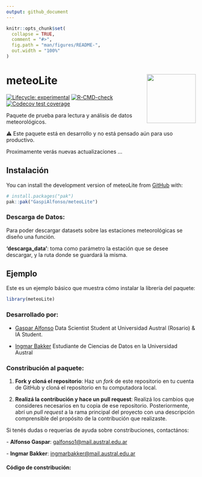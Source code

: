 ```yaml
---
output: github_document
---
```


<!-- README.md is generated from README.Rmd. Please edit that file -->

```r
knitr::opts_chunk$set(
  collapse = TRUE,
  comment = "#>",
  fig.path = "man/figures/README-",
  out.width = "100%"
)
```

# meteoLite <img src="figures/meteoLite-original.png" align="right" width="130"/>
<!-- badges: start -->

[![Lifecycle:
experimental](https://img.shields.io/badge/lifecycle-experimental-orange.svg)](https://lifecycle.r-lib.org/articles/stages.html#experimental)
[![R-CMD-check](https://github.com/GaspiAlfonso/meteoLite/actions/workflows/R-CMD-check.yaml/badge.svg)](https://github.com/GaspiAlfonso/meteoLite/actions/workflows/R-CMD-check.yaml)
[![Codecov test coverage](https://codecov.io/gh/GaspiAlfonso/meteoLite/graph/badge.svg)](https://app.codecov.io/gh/GaspiAlfonso/meteoLite)
<!-- badges: end -->

Paquete de prueba para lectura y análisis de datos meteorológicos.

⚠️ Este paquete está en desarrollo y no está pensado aún para uso productivo. 

Proximamente verás nuevas actualizaciones ...

## Instalación

You can install the development version of meteoLite from [GitHub](https://github.com/) with:

``` r
# install.packages("pak")
pak::pak("GaspiAlfonso/meteoLite")
```

### Descarga de Datos:

Para poder descargar datasets sobre las estaciones meteorológicas  se diseño una función.

**'descarga_data'**: toma como parámetro la estación que se desee descargar, y la ruta donde se guardará la misma.

## Ejemplo

Este es un ejemplo básico que muestra cómo instalar la librería del paquete:

``` r
library(meteoLite)
```

### Desarrollado por:

- [Gaspar Alfonso](https://github.com/GaspiAlfonso)
  Data Scientist Student at Universidad Austral (Rosario) & IA Student. 
  
- [Ingmar Bakker](https://github.com/Ingbakk16)
  Estudiante de Ciencias de Datos en la Universidad Austral

### Constribución al paquete:
1. **Fork y cloná el repositorio**: Haz un *fork* de este repositorio en tu cuenta de GitHub y cloná el repositorio en tu computadora local.

2. **Realizá la contribución y hace un pull request**: Realizá los cambios  que consideres necesarios en tu copia de ese repositorio. 
Posteriormente, abrí un *pull request* a la rama principal del proyecto con una descripción comprensible del propósito de la contribución que realizaste. 

Si tenés dudas o requerías de ayuda sobre constribuciones, contactános:

\- **Alfonso Gaspar**: [galfonso1@mail.austral.edu.ar](mailto:galfonso1@mail.austral.edu.ar)

\- **Ingmar Bakker**: [ingmarbakker@mail.austral.edu.ar](mailto:ingmarbakker@mail.austral.edu.ar)

#### Código de constribución:

